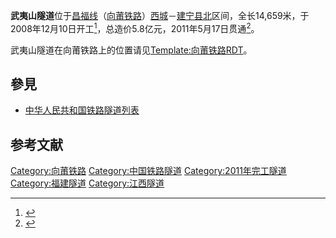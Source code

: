 {{Infobox tunnel
|name         = 武夷山隧道
|image        = 
|caption      = 
|line         = [[昌福线|昌福线]]（[[向莆铁路|向莆铁路]]）
|location     = [[武夷山脉|武夷山脉]]
|coordinates  =  {{Coord|38.022|113.773|display=inline,title}}
|system       = [[中国铁路总公司|中国铁路总公司]]
|status       = 使用中
|start        = 江西省抚州市黎川县
|end          = 福建省三明市建宁县
|stations     = 
|startwork    = 2008年12月10日
|open         = 2013年9月26日
|close        = 
|owner        = 中国铁路总公司
|operator     = 中国铁路总公司[[南昌铁路局|南昌铁路局]]
|traffic      = 
|character    = 
|construction =
|length       = 14,659米
|linelength   = 
|tracklength  = 
|notrack      = 单洞双线<ref>{{Cite web |url=http://fj.bidcenter.com.cn/diqurili-4095306-1.html |title=新建向塘至莆田铁路工程三江镇至福州段施工总价承包招标 |access-date=2015-02-23 |archive-date=2015-02-23 |archive-url=https://web.archive.org/web/20150223171438/http://fj.bidcenter.com.cn/diqurili-4095306-1.html |dead-url=no }}</ref>
|gauge        = {{RailGauge|sg}}
|el           = 25,000V 50Hz
|speed        = 200 km/h
|hielevation  = 
|lowelevation = 
|height       = 
|grade        = 
}}
'''武夷山隧道'''位于[[昌福线|昌福线]]（[[向莆铁路|向莆铁路]]）[[西城站|西城]]－[[建宁县北站|建宁县北]]区间，全长14,659米，于2008年12月10日开工<ref>{{Cite web |url=http://jxfz.jxnews.com.cn/system/2009/02/03/011016076.shtml |title=向莆铁路武夷山隧道顺利推进 |access-date=2015-02-23 |archive-date=2015-02-23 |archive-url=https://web.archive.org/web/20150223162655/http://jxfz.jxnews.com.cn/system/2009/02/03/011016076.shtml |dead-url=no }}</ref>，总造价5.8亿元，2011年5月17日贯通<ref>{{Cite web| url=http://www.sxcoal.com/logistics/1827591/articlenew.html| title=向莆铁路武夷山隧道（建宁段）全线贯通| publisher=中国煤炭资源网| date=2011-05-19| author=| deadurl=yes| archiveurl=https://web.archive.org/web/20140201221936/http://www.sxcoal.com/logistics/1827591/articlenew.html| archivedate=2014-02-01}}</ref>。

武夷山隧道在向莆铁路上的位置请见[[Template:向莆铁路RDT|Template:向莆铁路RDT]]。

== 參見 ==
*[[中华人民共和国铁路隧道列表|中华人民共和国铁路隧道列表]]

==参考文献==
{{Reflist}}

[[Category:向莆铁路|Category:向莆铁路]]
[[Category:中国铁路隧道|Category:中国铁路隧道]]
[[Category:2011年完工隧道|Category:2011年完工隧道]]
[[Category:福建隧道|Category:福建隧道]]
[[Category:江西隧道|Category:江西隧道]]